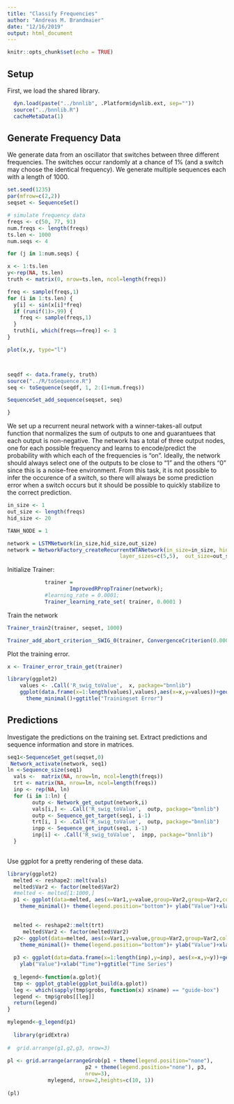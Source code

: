 ```yaml
---
title: "Classify Frequencies"
author: "Andreas M. Brandmaier"
date: "12/16/2019"
output: html_document
---
```


```r
knitr::opts_chunk$set(echo = TRUE)
```

## Setup

First, we load the shared library.

```r


  dyn.load(paste("../bnnlib", .Platform$dynlib.ext, sep=""))
  source("../bnnlib.R")
  cacheMetaData(1)

```

## Generate Frequency Data

We generate data from an oscillator that switches between three different frequencies. The switches occur randomly at a chance of 1% (and a switch may choose the identical frequency). We generate multiple sequences each with a length of 1000.

```r
set.seed(1235)
par(mfrow=c(2,2))
seqset <- SequenceSet()

# simulate frequency data
freqs <- c(50, 77, 91)
num.freqs <- length(freqs)
ts.len <- 1000
num.seqs <- 4

for (j in 1:num.seqs) {

x <- 1:ts.len
y<-rep(NA, ts.len)
truth <- matrix(0, nrow=ts.len, ncol=length(freqs))

freq <- sample(freqs,1)
for (i in 1:ts.len) {
  y[i] <- sin(x[i]*freq)
  if (runif(1)>.99) {
    freq <- sample(freqs,1)
  }
  truth[i, which(freqs==freq)] <- 1
}

plot(x,y, type="l")



seqdf <- data.frame(y, truth)
source("../R/toSequence.R")
seq <- toSequence(seqdf, 1, 2:(1+num.freqs))

SequenceSet_add_sequence(seqset, seq)

}

```

We set up a recurrent neural network with a winner-takes-all output function that normalizes the sum of outputs to one and guarantuees that each output is non-negative. The network has a total of three output nodes, one for each possible frequency and learns to encode/predict the probability with which each of the frequencies is "on". Ideally, the network should always select one of the outputs to be close to "1" and the others "0" since this is a noise-free environment. From this task, it is not possible to infer the occurence of a switch, so there will always be some prediction error when a switch occurs but it should be possible to quickly stabilize to the correct prediction.

```r
in_size <- 1
out_size <- length(freqs)
hid_size <- 20

TANH_NODE = 1

network = LSTMNetwork(in_size,hid_size,out_size)
network = NetworkFactory_createRecurrentWTANetwork(in_size=in_size, hid_type=TANH_NODE, num_layers=2,
                                    layer_sizes=c(5,5),  out_size=out_size);

```

Initialize Trainer:

```r

			trainer = 
					ImprovedRPropTrainer(network);
			#learning_rate = 0.0001;
			Trainer_learning_rate_set( trainer, 0.0001 )
```

Train the network

```r
Trainer_train2(trainer, seqset, 1000)

Trainer_add_abort_criterion__SWIG_0(trainer, ConvergenceCriterion(0.0001),10 )
```

Plot the training error.

```r
x <- Trainer_error_train_get(trainer)

library(ggplot2)
	values <- .Call('R_swig_toValue',  x, package="bnnlib") 
	ggplot(data.frame(x=1:length(values),values),aes(x=x,y=values))+geom_line()+
	  theme_minimal()+ggtitle("Trainingset Error")
```


## Predictions

Investigate the predictions on the training set. Extract predictions and sequence information and store in matrices.

```r
seq1<-SequenceSet_get(seqset,0)
 Network_activate(network, seq1)
ln <-Sequence_size(seq1)
  vals <-  matrix(NA, nrow=ln, ncol=length(freqs))
  trt <- matrix(NA, nrow=ln, ncol=length(freqs))
  inp <- rep(NA, ln)
  for (i in 1:ln) {
		outp <- Network_get_output(network,i)
		vals[i,] <- .Call('R_swig_toValue',  outp, package="bnnlib") 
		outp <- Sequence_get_target(seq1, i-1)
		trt[i, ] <- .Call('R_swig_toValue',  outp, package="bnnlib") 
		inpp <- Sequence_get_input(seq1, i-1)
		inp[i] <- .Call('R_swig_toValue',  inpp, package="bnnlib") 
  }
  
```

Use ggplot for a pretty rendering of these data.
  
```r
library(ggplot2)
  melted <- reshape2::melt(vals)
  melted$Var2 <- factor(melted$Var2)
  #melted <- melted[1:1000,]
  p1 <- ggplot(data=melted, aes(x=Var1,y=value,group=Var2,group=Var2,color=Var2))+geom_point()+geom_line()+
    theme_minimal()+ theme(legend.position="bottom")+ ylab("Value")+xlab("Time")+ ggtitle("True Value")

 
  melted <- reshape2::melt(trt)
     melted$Var2 <- factor(melted$Var2)  
  p2<- ggplot(data=melted, aes(x=Var1,y=value,group=Var2,group=Var2,color=Var2))+geom_point()+geom_line()+
    theme_minimal()+ theme(legend.position="bottom")+ ylab("Value")+xlab("Time")+ ggtitle("Prediction")
  
  p3 <- ggplot(data=data.frame(x=1:length(inp),y=inp), aes(x=x,y=y))+geom_line()+ theme_minimal()+
    ylab("Value")+xlab("Time")+ggtitle("Time Series")
 
  g_legend<-function(a.gplot){
  tmp <- ggplot_gtable(ggplot_build(a.gplot))
  leg <- which(sapply(tmp$grobs, function(x) x$name) == "guide-box")
  legend <- tmp$grobs[[leg]]
  return(legend)
}

mylegend<-g_legend(p1)
  
  library(gridExtra)
  
#  grid.arrange(g1,g2,g3, nrow=3)
  
pl <- grid.arrange(arrangeGrob(p1 + theme(legend.position="none"),
                         p2 + theme(legend.position="none"), p3,
                         nrow=3),
             mylegend, nrow=2,heights=c(10, 1))
  
(pl)  
```